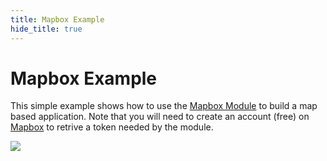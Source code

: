 ```yaml
---
title: Mapbox Example
hide_title: true
---
```


# Mapbox Example

This simple example shows how to use the [Mapbox Module](/library/modules/mapbox) to build a map based application. Note that you will need to create an account (free) on [Mapbox](http://www.mapbox.com) to retrive a token needed by the module.

<div className="ndl-image-with-background m">

![](/library/examples/mapbox/screen-3.png)

<ImportButton zip="/library/examples/mapbox/markers.zip" name="Mapbox Example" thumb="/library/examples/mapbox/markers-1.png" />

</div>

